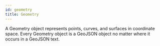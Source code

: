 ```yaml
---
id: geometry
title: Geometry
---
```



A Geometry object represents points, curves, and surfaces in coordinate space. Every Geometry object is a GeoJSON object no matter where it occurs in a GeoJSON text.
